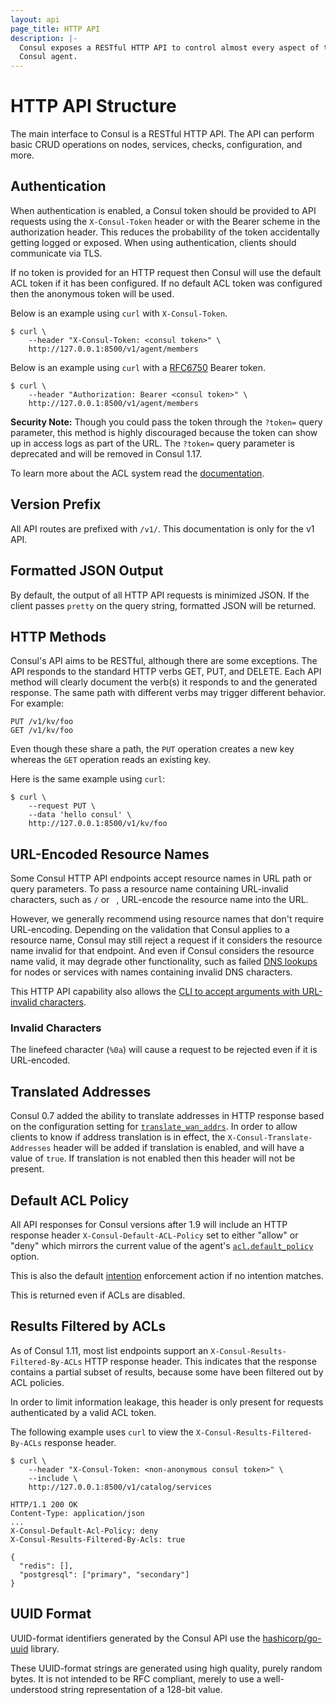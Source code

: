```yaml
---
layout: api
page_title: HTTP API
description: |-
  Consul exposes a RESTful HTTP API to control almost every aspect of the
  Consul agent.
---
```


# HTTP API Structure

The main interface to Consul is a RESTful HTTP API. The API can perform basic
CRUD operations on nodes, services, checks, configuration, and more.

## Authentication

When authentication is enabled, a Consul token should be provided to API
requests using the `X-Consul-Token` header or with the
Bearer scheme in the authorization header.
This reduces the probability of the
token accidentally getting logged or exposed. When using authentication,
clients should communicate via TLS.

If no token is provided for an HTTP request then Consul will use the default ACL token
if it has been configured. If no default ACL token was configured then the anonymous
token will be used.

Below is an example using `curl` with `X-Consul-Token`.

```shell-session
$ curl \
    --header "X-Consul-Token: <consul token>" \
    http://127.0.0.1:8500/v1/agent/members
```

Below is an example using `curl` with a [RFC6750](https://tools.ietf.org/html/rfc6750) Bearer token.

```shell-session
$ curl \
    --header "Authorization: Bearer <consul token>" \
    http://127.0.0.1:8500/v1/agent/members
```

**Security Note:** Though you could pass the token through the `?token=` query parameter,
this method is highly discouraged because the token can show up in access logs as part of the URL. 
The `?token=` query parameter is deprecated and will be removed in Consul 1.17.

To learn more about the ACL system read the [documentation](/consul/docs/security/acl).

## Version Prefix

All API routes are prefixed with `/v1/`. This documentation is only for the v1 API.

## Formatted JSON Output

By default, the output of all HTTP API requests is minimized JSON. If the client
passes `pretty` on the query string, formatted JSON will be returned.

## HTTP Methods

Consul's API aims to be RESTful, although there are some exceptions. The API
responds to the standard HTTP verbs GET, PUT, and DELETE. Each API method will
clearly document the verb(s) it responds to and the generated response. The same
path with different verbs may trigger different behavior. For example:

```text
PUT /v1/kv/foo
GET /v1/kv/foo
```

Even though these share a path, the `PUT` operation creates a new key whereas
the `GET` operation reads an existing key.

Here is the same example using `curl`:

```shell-session
$ curl \
    --request PUT \
    --data 'hello consul' \
    http://127.0.0.1:8500/v1/kv/foo
```

## URL-Encoded Resource Names

Some Consul HTTP API endpoints accept resource names in URL path or query parameters.
To pass a resource name containing URL-invalid characters, such as `/` or ` `,
URL-encode the resource name into the URL.

However, we generally recommend using resource names that don't require URL-encoding.
Depending on the validation that Consul applies to a resource name,
Consul may still reject a request if it considers the resource name invalid for that endpoint.
And even if Consul considers the resource name valid, it may degrade other functionality,
such as failed [DNS lookups](/consul/docs/services/discovery/dns-overview)
for nodes or services with names containing invalid DNS characters.

This HTTP API capability also allows the
[CLI to accept arguments with URL-invalid characters](/consul/commands#arguments-with-url-invalid-characters).

### Invalid Characters

The linefeed character (`%0a`) will cause a request to be rejected even if it is URL-encoded.

## Translated Addresses

Consul 0.7 added the ability to translate addresses in HTTP response based on
the configuration setting for
[`translate_wan_addrs`](/consul/docs/agent/config/config-files#translate_wan_addrs). In order
to allow clients to know if address translation is in effect, the
`X-Consul-Translate-Addresses` header will be added if translation is enabled,
and will have a value of `true`. If translation is not enabled then this header
will not be present.

## Default ACL Policy

All API responses for Consul versions after 1.9 will include an HTTP response
header `X-Consul-Default-ACL-Policy` set to either "allow" or "deny" which
mirrors the current value of the agent's
[`acl.default_policy`](/consul/docs/agent/config/config-files#acl_default_policy) option.

This is also the default [intention](/consul/docs/connect/intentions/intentions) enforcement
action if no intention matches.

This is returned even if ACLs are disabled.

## Results Filtered by ACLs

As of Consul 1.11, most list endpoints support an `X-Consul-Results-Filtered-By-ACLs`
HTTP response header. This indicates that the response contains a partial subset
of results, because some have been filtered out by ACL policies.

In order to limit information leakage, this header is only present for requests
authenticated by a valid ACL token.

The following example uses `curl` to view the
`X-Consul-Results-Filtered-By-ACLs` response header.

```shell-session
$ curl \
    --header "X-Consul-Token: <non-anonymous consul token>" \
    --include \
    http://127.0.0.1:8500/v1/catalog/services

HTTP/1.1 200 OK
Content-Type: application/json
...
X-Consul-Default-Acl-Policy: deny
X-Consul-Results-Filtered-By-Acls: true

{
  "redis": [],
  "postgresql": ["primary", "secondary"]
}
```

## UUID Format

UUID-format identifiers generated by the Consul API use the
[hashicorp/go-uuid](https://github.com/hashicorp/go-uuid) library.

These UUID-format strings are generated using high quality, purely random bytes.
It is not intended to be RFC compliant, merely to use a well-understood string
representation of a 128-bit value.
